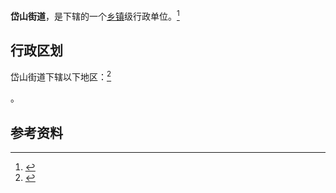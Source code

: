{{中国乡级行政区|36/01/04/008/000}}

'''岱山街道'''，是{{PRC admin/fullname|36/01/04/008/000|3}}下辖的一个[[乡镇|乡镇]]级行政单位。<ref>{{PRC admin/ref sgc|{{PRC admin/parent|36/01/04/008/000}}}}</ref>

== 行政区划 ==

岱山街道下辖以下地区：<ref>{{PRC admin/ref sgc|36/01/04/008/000}}</ref>

{{PRC admin/children|36/01/04/008/000}}。

== 参考资料 ==

{{reflist}}

{{行政区划小作品}}
{{PRC admin/navcat|36/01/04/008/000}}